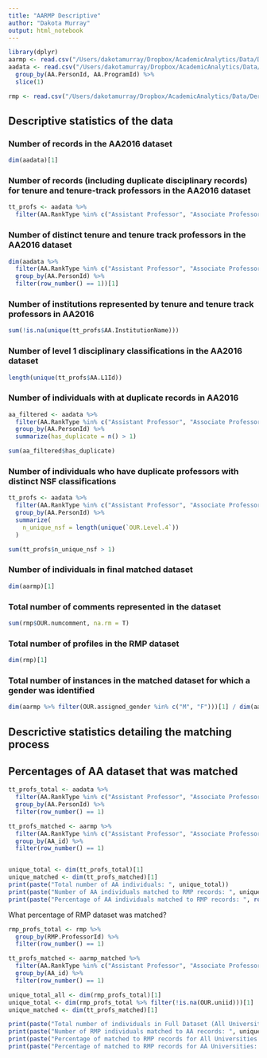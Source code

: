 ```yaml
---
title: "AARMP Descriptive"
author: "Dakota Murray"
output: html_notebook
---
```


```r
library(dplyr)
aarmp <- read.csv("/Users/dakotamurray/Dropbox/AcademicAnalytics/Data/Derived/Processed/AARMP/aarmp_processed.csv")
aadata <- read.csv("/Users/dakotamurray/Dropbox/AcademicAnalytics/Data/Derived/Processed/AA/aadata2016_processed.csv") %>% 
  group_by(AA.PersonId, AA.ProgramId) %>%
  slice(1)

rmp <- read.csv("/Users/dakotamurray/Dropbox/AcademicAnalytics/Data/Derived/Processed/RMP/rmp2017_enriched.csv")
```


## Descriptive statistics of the data
### Number of records in the AA2016 dataset
```r
dim(aadata)[1]
```

### Number of records (including duplicate disciplinary records) for tenure and tenure-track professors in the AA2016 dataset
```r
tt_profs <- aadata %>%
  filter(AA.RankType %in% c("Assistant Professor", "Associate Professor", "Professor"))
```


### Number of distinct tenure and tenure track professors in the AA2016 dataset
```r
dim(aadata %>%
  filter(AA.RankType %in% c("Assistant Professor", "Associate Professor", "Professor")) %>%
  group_by(AA.PersonId) %>%
  filter(row_number() == 1))[1]
```

### Number of institutions represented by tenure and tenure track professors in AA2016
```r
sum(!is.na(unique(tt_profs$AA.InstitutionName)))
```

### Number of level 1 disciplinary classifications in the AA2016 dataset
```r
length(unique(tt_profs$AA.L1Id))
```

### Number of individuals with at duplicate records in AA2016
```r
aa_filtered <- aadata %>%
  filter(AA.RankType %in% c("Assistant Professor", "Associate Professor", "Professor")) %>%
  group_by(AA.PersonId) %>%
  summarize(has_duplicate = n() > 1)

sum(aa_filtered$has_duplicate)
```

### Number of individuals who have duplicate professors with distinct NSF classifications
```r
tt_profs <- aadata %>%
  filter(AA.RankType %in% c("Assistant Professor", "Associate Professor", "Professor")) %>%
  group_by(AA.PersonId) %>%
  summarize(
    n_unique_nsf = length(unique(`OUR.Level.4`))
  )

sum(tt_profs$n_unique_nsf > 1)
```

### Number of individuals in final matched dataset
```r
dim(aarmp)[1]
```

### Total number of comments represented in the dataset
```r
sum(rmp$OUR.numcomment, na.rm = T)
```

### Total number of profiles in the RMP dataset
```r
dim(rmp)[1]
```

### Total number of instances in the matched dataset for which a gender was identified
```r
dim(aarmp %>% filter(OUR.assigned_gender %in% c("M", "F")))[1] / dim(aarmp)[1]
```

## Descrictive statistics detailing the matching process

## Percentages of AA dataset that was matched
```r
tt_profs_total <- aadata %>%
  filter(AA.RankType %in% c("Assistant Professor", "Associate Professor", "Professor")) %>%
  group_by(AA.PersonId) %>%
  filter(row_number() == 1)

tt_profs_matched <- aarmp %>%
  filter(AA.RankType %in% c("Assistant Professor", "Associate Professor", "Professor")) %>%
  group_by(AA_id) %>%
  filter(row_number() == 1)


unique_total <- dim(tt_profs_total)[1]
unique_matched <- dim(tt_profs_matched)[1]
print(paste("Total number of AA individuals: ", unique_total))
print(paste("Number of AA individuals matched to RMP records: ", unique_matched))
print(paste("Percentage of AA individuals matched to RMP records: ", round(unique_matched / unique_total, 4)))
```

What percentage of RMP dataset was matched?
```r
rmp_profs_total <- rmp %>%
  group_by(RMP.ProfessorId) %>%
  filter(row_number() == 1)

tt_profs_matched <- aarmp_matched %>%
  filter(AA.RankType %in% c("Assistant Professor", "Associate Professor", "Professor")) %>%
  group_by(AA_id) %>%
  filter(row_number() == 1)

unique_total_all <- dim(rmp_profs_total)[1]
unique_total <- dim(rmp_profs_total %>% filter(!is.na(OUR.uniid)))[1]
unique_matched <- dim(tt_profs_matched)[1]

print(paste("Total number of individuals in Full Dataset (All Universities): ", unique_total_all))
print(paste("Number of RMP individuals matched to AA records: ", unique_matched))
print(paste("Percentage of matched to RMP records for All Universities: ", round(unique_matched / unique_total_all * 100, 4)))
print(paste("Percentage of matched to RMP records for AA Universities: ", round(unique_matched / unique_total * 100, 4)))
```
